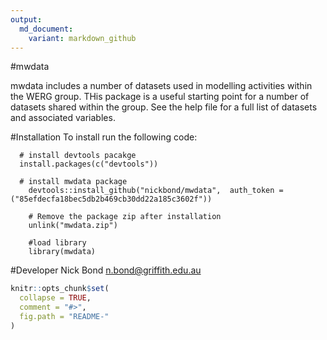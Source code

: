 ```yaml
---
output:
  md_document:
    variant: markdown_github
---
```


<!-- README.md is generated from README.Rmd. Please edit that file -->
#mwdata

mwdata includes a number of datasets used in modelling activities within the WERG group. THis package is a useful starting point for a number of datasets shared within the group. See the help file for a full list of datasets and associated variables.

#Installation
To install run the following code: 

```
  # install devtools pacakge
  install.packages(c("devtools"))

  # install mwdata package
	devtools::install_github("nickbond/mwdata",  auth_token = ("85efdecfa18bec5db2b469cb30dd22a185c3602f"))

	# Remove the package zip after installation
	unlink("mwdata.zip")
	
	#load library
	library(mwdata)
```



#Developer
Nick Bond <n.bond@griffith.edu.au>

```r
knitr::opts_chunk$set(
  collapse = TRUE,
  comment = "#>",
  fig.path = "README-"
)
```
